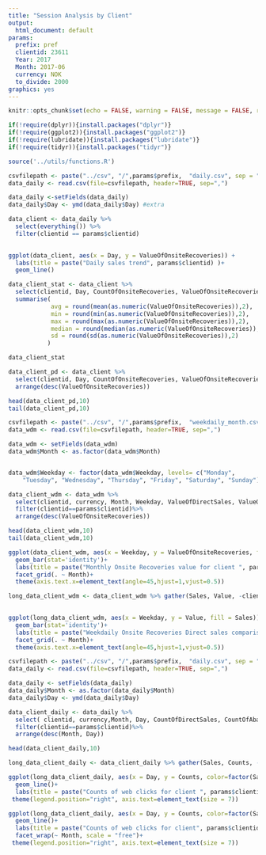 ```yaml
---
title: "Session Analysis by Client"
output:
  html_document: default
params:
  prefix: pref
  clientid: 23611
  Year: 2017
  Month: 2017-06
  currency: NOK
  to_divide: 2000
graphics: yes  
---
```


```r
knitr::opts_chunk$set(echo = FALSE, warning = FALSE, message = FALSE, results = TRUE)
```


```r
if(!require(dplyr)){install.packages("dplyr")}
if(!require(ggplot2)){install.packages("ggplot2")}
if(!require(lubridate)){install.packages("lubridate")}
if(!require(tidyr)){install.packages("tidyr")}
```


```r
source('../utils/functions.R')

```


```r
csvfilepath <- paste("../csv", "/",params$prefix,  "daily.csv", sep = "")
data_daily <- read.csv(file=csvfilepath, header=TRUE, sep=",")

data_daily <-setFields(data_daily)
data_daily$Day <- ymd(data_daily$Day) #extra

```

```r
data_client <- data_daily %>%
  select(everything()) %>% 
  filter(clientid == params$clientid)
  
```


```r
ggplot(data_client, aes(x = Day, y = ValueOfOnsiteRecoveries)) +
  labs(title = paste("Daily sales trend", params$clientid) )+
  geom_line()
```

```r
data_client_stat <- data_client %>%
  select(clientid, Day, CountOfOnsiteRecoveries, ValueOfOnsiteRecoveries) %>%
  summarise(
            avg = round(mean(as.numeric(ValueOfOnsiteRecoveries)),2), 
            min = round(min(as.numeric(ValueOfOnsiteRecoveries)),2), 
            max = round(max(as.numeric(ValueOfOnsiteRecoveries)),2),
            median = round(median(as.numeric(ValueOfOnsiteRecoveries)),2),
            sd = round(sd(as.numeric(ValueOfOnsiteRecoveries)),2)
           )

data_client_stat

```


```r
data_client_pd <- data_client %>%
  select(clientid, Day, CountOfOnsiteRecoveries, ValueOfOnsiteRecoveries) %>%
  arrange(desc(ValueOfOnsiteRecoveries))

head(data_client_pd,10)
tail(data_client_pd,10)
```


```r
csvfilepath <- paste("../csv", "/",params$prefix,  "weekdaily_month.csv", sep = "")
data_wdm <- read.csv(file=csvfilepath, header=TRUE, sep=",")

data_wdm <- setFields(data_wdm)
data_wdm$Month <- as.factor(data_wdm$Month)


data_wdm$Weekday <- factor(data_wdm$Weekday, levels= c("Monday", 
    "Tuesday", "Wednesday", "Thursday", "Friday", "Saturday", "Sunday"))

```

```r
data_client_wdm <- data_wdm %>%
  select(clientid, currency, Month, Weekday, ValueOfDirectSales, ValueOfOnsiteRecoveries) %>%
  filter(clientid==params$clientid)%>%
  arrange(desc(ValueOfOnsiteRecoveries))

head(data_client_wdm,10)
tail(data_client_wdm,10)
```


```r
ggplot(data_client_wdm, aes(x = Weekday, y = ValueOfOnsiteRecoveries, fill = currency)) +
  geom_bar(stat='identity')+
  labs(title = paste("Monthly Onsite Recoveries value for client ", params$clientid))+
  facet_grid(. ~ Month)+
  theme(axis.text.x=element_text(angle=45,hjust=1,vjust=0.5))

```
```r
long_data_client_wdm <- data_client_wdm %>% gather(Sales, Value, -clientid,-currency, -Month, -Weekday)
  
```

```r
ggplot(long_data_client_wdm, aes(x = Weekday, y = Value, fill = Sales)) +
  geom_bar(stat='identity')+
  labs(title = paste("Weekdaily Onsite Recoveries Direct sales comparison for client ", params$clientid))+
  facet_grid(. ~ Month)+
  theme(axis.text.x=element_text(angle=45,hjust=1,vjust=0.5))
```

```r
csvfilepath <- paste("../csv", "/",params$prefix,  "daily.csv", sep = "")
data_daily <- read.csv(file=csvfilepath, header=TRUE, sep=",")

data_daily <- setFields(data_daily)
data_daily$Month <- as.factor(data_daily$Month)
data_daily$Day <- ymd(data_daily$Day)

```

```r
data_client_daily <- data_daily %>%
  select( clientid, currency,Month, Day, CountOfDirectSales, CountOfAbandonments, CountOfOnsiteRecoveries)%>%
  filter(clientid==params$clientid)%>%
  arrange(desc(Month, Day))

head(data_client_daily,10)


```

```r
long_data_client_daily <- data_client_daily %>% gather(Sales, Counts, -clientid,-currency, -Month, -Day)
```


```r
ggplot(long_data_client_daily, aes(x = Day, y = Counts, color=factor(Sales))) +
  geom_line()+
  labs(title = paste("Counts of web clicks for client ", params$clientid))+
 theme(legend.position="right", axis.text=element_text(size = 7))

```



```r
ggplot(long_data_client_daily, aes(x = Day, y = Counts, color=factor(Sales))) +
  geom_line()+
  labs(title = paste("Counts of web clicks for client", params$clientid))+
  facet_wrap(~ Month, scale = "free")+
 theme(legend.position="right", axis.text=element_text(size = 7))
```

